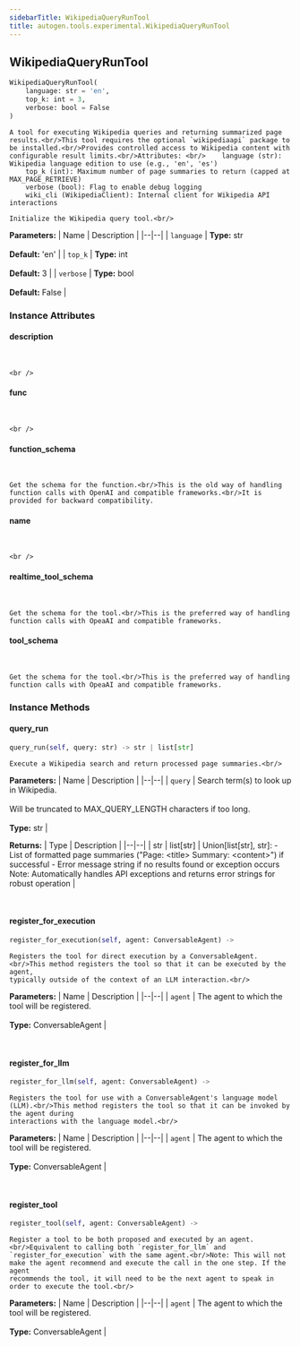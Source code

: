 ```yaml
---
sidebarTitle: WikipediaQueryRunTool
title: autogen.tools.experimental.WikipediaQueryRunTool
---
```

<h2 id="autogen.tools.experimental.WikipediaQueryRunTool" class="doc doc-heading">
    <code class="doc-symbol doc-symbol-heading doc-symbol-class"></code>
    <span class="doc doc-object-name doc-class-name">WikipediaQueryRunTool</span>
</h2>

```python
WikipediaQueryRunTool(
    language: str = 'en',
    top_k: int = 3,
    verbose: bool = False
)
```

    A tool for executing Wikipedia queries and returning summarized page results.<br/>This tool requires the optional `wikipediaapi` package to be installed.<br/>Provides controlled access to Wikipedia content with configurable result limits.<br/>Attributes: <br/>    language (str): Wikipedia language edition to use (e.g., 'en', 'es')
        top_k (int): Maximum number of page summaries to return (capped at MAX_PAGE_RETRIEVE)
        verbose (bool): Flag to enable debug logging
        wiki_cli (WikipediaClient): Internal client for Wikipedia API interactions
    
    Initialize the Wikipedia query tool.<br/>

<b>Parameters:</b>
| Name | Description |
|--|--|
| `language` | **Type:** str<br/><br/>**Default:** 'en' |
| `top_k` | **Type:** int<br/><br/>**Default:** 3 |
| `verbose` | **Type:** bool<br/><br/>**Default:** False |

### Instance Attributes

<code class="doc-symbol doc-symbol-heading doc-symbol-attribute"></code>
#### description
<br />

    <br />

<code class="doc-symbol doc-symbol-heading doc-symbol-attribute"></code>
#### func
<br />

    <br />

<code class="doc-symbol doc-symbol-heading doc-symbol-attribute"></code>
#### function_schema
<br />

    Get the schema for the function.<br/>This is the old way of handling function calls with OpenAI and compatible frameworks.<br/>It is provided for backward compatibility.

<code class="doc-symbol doc-symbol-heading doc-symbol-attribute"></code>
#### name
<br />

    <br />

<code class="doc-symbol doc-symbol-heading doc-symbol-attribute"></code>
#### realtime_tool_schema
<br />

    Get the schema for the tool.<br/>This is the preferred way of handling function calls with OpeaAI and compatible frameworks.

<code class="doc-symbol doc-symbol-heading doc-symbol-attribute"></code>
#### tool_schema
<br />

    Get the schema for the tool.<br/>This is the preferred way of handling function calls with OpeaAI and compatible frameworks.

### Instance Methods

<code class="doc-symbol doc-symbol-heading doc-symbol-method"></code>
#### query_run

```python
query_run(self, query: str) -> str | list[str]
```

    Execute a Wikipedia search and return processed page summaries.<br/>

<b>Parameters:</b>
| Name | Description |
|--|--|
| `query` | Search term(s) to look up in Wikipedia.<br/><br/>Will be truncated to MAX_QUERY_LENGTH characters if too long.<br/><br/>**Type:** str |

<b>Returns:</b>
| Type | Description |
|--|--|
| str \| list[str] | Union[list[str], str]: - List of formatted page summaries ("Page: &lt;title> Summary: &lt;content>") if successful - Error message string if no results found or exception occurs Note: Automatically handles API exceptions and returns error strings for robust operation |

<br />

<code class="doc-symbol doc-symbol-heading doc-symbol-method"></code>
#### register_for_execution

```python
register_for_execution(self, agent: ConversableAgent) -> 
```

    Registers the tool for direct execution by a ConversableAgent.<br/>This method registers the tool so that it can be executed by the agent,
    typically outside of the context of an LLM interaction.<br/>

<b>Parameters:</b>
| Name | Description |
|--|--|
| `agent` | The agent to which the tool will be registered.<br/><br/>**Type:** ConversableAgent |

<br />

<code class="doc-symbol doc-symbol-heading doc-symbol-method"></code>
#### register_for_llm

```python
register_for_llm(self, agent: ConversableAgent) -> 
```

    Registers the tool for use with a ConversableAgent's language model (LLM).<br/>This method registers the tool so that it can be invoked by the agent during
    interactions with the language model.<br/>

<b>Parameters:</b>
| Name | Description |
|--|--|
| `agent` | The agent to which the tool will be registered.<br/><br/>**Type:** ConversableAgent |

<br />

<code class="doc-symbol doc-symbol-heading doc-symbol-method"></code>
#### register_tool

```python
register_tool(self, agent: ConversableAgent) -> 
```

    Register a tool to be both proposed and executed by an agent.<br/>Equivalent to calling both `register_for_llm` and `register_for_execution` with the same agent.<br/>Note: This will not make the agent recommend and execute the call in the one step. If the agent
    recommends the tool, it will need to be the next agent to speak in order to execute the tool.<br/>

<b>Parameters:</b>
| Name | Description |
|--|--|
| `agent` | The agent to which the tool will be registered.<br/><br/>**Type:** ConversableAgent |

<br />
